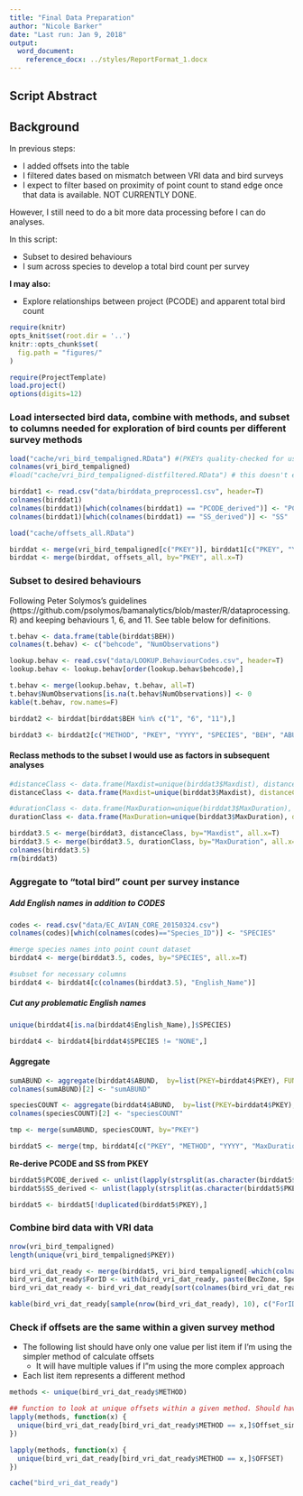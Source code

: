 ```yaml
---
title: "Final Data Preparation"
author: "Nicole Barker"
date: "Last run: Jan 9, 2018" 
output: 
  word_document:
    reference_docx: ../styles/ReportFormat_1.docx
---
```


## Script Abstract

## Background
In previous steps: 

* I added offsets into the table
* I filtered dates based on mismatch between VRI data and bird surveys
* I expect to filter based on proximity of point count to stand edge once that data is available. NOT CURRENTLY DONE. 

However, I still need to do a bit more data processing before I can do analyses. 

In this script: 

* Subset to desired behaviours
* I sum across species to develop a total bird count per survey 


**I may also:**

* Explore relationships between project (PCODE) and apparent total bird count


``` r
require(knitr)
opts_knit$set(root.dir = '..')
knitr::opts_chunk$set(
  fig.path = "figures/"
)
```

``` r
require(ProjectTemplate)
load.project()
options(digits=12)
```

### Load intersected bird data, combine with methods, and subset to columns needed for exploration of bird counts per different survey methods

``` r
load("cache/vri_bird_tempaligned.RData") #(PKEYs quality-checked for use)
colnames(vri_bird_tempaligned)
#load("cache/vri_bird_tempaligned-distfiltered.RData") # this doesn't exist yet

birddat1 <- read.csv("data/birddata_preprocess1.csv", header=T)
colnames(birddat1)
colnames(birddat1)[which(colnames(birddat1) == "PCODE_derived")] <- "PCODE"
colnames(birddat1)[which(colnames(birddat1) == "SS_derived")] <- "SS"

load("cache/offsets_all.RData")

birddat <- merge(vri_bird_tempaligned[c("PKEY")], birddat1[c("PKEY", "YYYY", "ROUND", "SPECIES", "BEH", "METHOD", "MaxDuration", "Maxdist", "ABUND")], by="PKEY", all.x=T)
birddat <- merge(birddat, offsets_all, by="PKEY", all.x=T)
```

### Subset to desired behaviours 

Following Peter Solymos's guidelines (https://github.com/psolymos/bamanalytics/blob/master/R/dataprocessing.R) and keeping behaviours 1, 6, and 11. See table below for definitions. 

``` r
t.behav <- data.frame(table(birddat$BEH))
colnames(t.behav) <- c("behcode", "NumObservations")

lookup.behav <- read.csv("data/LOOKUP.BehaviourCodes.csv", header=T)
lookup.behav <- lookup.behav[order(lookup.behav$behcode),]

t.behav <- merge(lookup.behav, t.behav, all=T)
t.behav$NumObservations[is.na(t.behav$NumObservations)] <- 0
kable(t.behav, row.names=F)

birddat2 <- birddat[birddat$BEH %in% c("1", "6", "11"),]
```

``` r
birddat3 <- birddat2[c("METHOD", "PKEY", "YYYY", "SPECIES", "BEH", "ABUND", "MaxDuration", "Maxdist", "ROUND", "Offset_simple", "Exposure_simple", "OFFSET")]
```

#### Reclass methods to the subset I would use as factors in subsequent analyses

``` r
#distanceClass <- data.frame(Maxdist=unique(birddat3$Maxdist), distanceClass=c("unlimited", "80-100", "80-100", "50"))
distanceClass <- data.frame(Maxdist=unique(birddat3$Maxdist), distanceClass=c("unlimited", "80-100", "50"))

#durationClass <- data.frame(MaxDuration=unique(birddat3$MaxDuration), durationClass=c("3", "5-6", "8-10", "8-10", "5-6"))
durationClass <- data.frame(MaxDuration=unique(birddat3$MaxDuration), durationClass=c("5-6", "8-10", "5-6"))

birddat3.5 <- merge(birddat3, distanceClass, by="Maxdist", all.x=T)
birddat3.5 <- merge(birddat3.5, durationClass, by="MaxDuration", all.x=T)
colnames(birddat3.5)
rm(birddat3)
```

### Aggregate to "total bird" count per survey instance

##### Add English names in addition to  CODES

``` r
codes <- read.csv("data/EC_AVIAN_CORE_20150324.csv")
colnames(codes)[which(colnames(codes)=="Species_ID")] <- "SPECIES"

#merge species names into point count dataset
birddat4 <- merge(birddat3.5, codes, by="SPECIES", all.x=T)

#subset for necessary columns
birddat4 <- birddat4[c(colnames(birddat3.5), "English_Name")]
```

##### Cut any problematic English names

``` r
unique(birddat4[is.na(birddat4$English_Name),]$SPECIES)

birddat4 <- birddat4[birddat4$SPECIES != "NONE",]
```

#### Aggregate

``` r
sumABUND <- aggregate(birddat4$ABUND,  by=list(PKEY=birddat4$PKEY), FUN=sum)
colnames(sumABUND)[2] <- "sumABUND"

speciesCOUNT <- aggregate(birddat4$ABUND,  by=list(PKEY=birddat4$PKEY), FUN=length) 
colnames(speciesCOUNT)[2] <- "speciesCOUNT"

tmp <- merge(sumABUND, speciesCOUNT, by="PKEY")

birddat5 <- merge(tmp, birddat4[c("PKEY", "METHOD", "YYYY", "MaxDuration", "Maxdist", "durationClass", "distanceClass", "Exposure_simple", "Offset_simple", "OFFSET")], by="PKEY")
``` 

**Re-derive PCODE and SS from PKEY**

``` r
birddat5$PCODE_derived <- unlist(lapply(strsplit(as.character(birddat5$PKEY), ":", fixed=T), function(x) {x[1]}))
birddat5$SS_derived <- unlist(lapply(strsplit(as.character(birddat5$PKEY), ":", fixed=T), function(x) {paste(x[1:3], collapse=":")}))

birddat5 <- birddat5[!duplicated(birddat5$PKEY),]
```

### Combine bird data with VRI data

``` r
nrow(vri_bird_tempaligned)
length(unique(vri_bird_tempaligned$PKEY))

bird_vri_dat_ready <- merge(birddat5, vri_bird_tempaligned[-which(colnames(vri_bird_tempaligned) %in% c("FID_BIRD", "VRIintersectLayer", "OBJECTID", "FID_VRI", "BirdLayer", "MAP_ID", "POLYGON_ID", "OPENING_IND", "OPENING_SOURCE", "POLYGON_AREA", "INPUT_DATE", "INTERPRETATION_DATE", "REFERENCE_YEAR", "ATTRIBUTION_BASE_DATE", "PROJECTED_DATE", "OPENING_ID", "ORG_UNIT_NO", "ORG_UNIT_CODE", "FD_PERCENT", "PL_PERCENT", "AT_PERCENT", "VRI.layer.polygon.ID",  "ToleratedLag", "LagExceedsTolerated", "VRI.layer.polygon.ID.PKEY", "YYYY", "SS", "Offset", "Exposure"))], by="PKEY", all.x=T)
bird_vri_dat_ready$ForID <- with(bird_vri_dat_ready, paste(BecZone, SpeciesGroup, Age, Height, sep="."))
bird_vri_dat_ready <- bird_vri_dat_ready[sort(colnames(bird_vri_dat_ready))]

kable(bird_vri_dat_ready[sample(nrow(bird_vri_dat_ready), 10), c("ForID", "BecZone", "SpeciesGroup", "Age", "Height", "AgeClass_calc", "HeightClass_calc", "DisturbanceYear", "speciesCOUNT", "sumABUND")])
```

### Check if offsets are the same within a given survey method

* The following list should have only one value per list item if I'm using the simpler method of calculate offsets
    * It will have multiple values if I"m using the more complex approach
* Each list item represents a different method

``` r
methods <- unique(bird_vri_dat_ready$METHOD)

## function to look at unique offsets within a given method. Should have one value per row/method.
lapply(methods, function(x) {
  unique(bird_vri_dat_ready[bird_vri_dat_ready$METHOD == x,]$Offset_simple)
})

lapply(methods, function(x) {
  unique(bird_vri_dat_ready[bird_vri_dat_ready$METHOD == x,]$OFFSET)
})
```

``` r
cache("bird_vri_dat_ready")
```